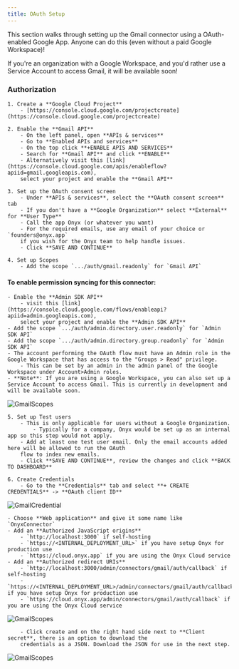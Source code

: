 ```yaml
---
title: OAuth Setup
---
```


This section walks through setting up the Gmail connector using a OAuth-enabled Google App.
Anyone can do this (even without a paid Google Workspace)!

If you're an organization with a Google Workspace, and you'd rather use a Service Account to access Gmail,
it will be available soon!

### Authorization

    1. Create a **Google Cloud Project**
        - [https://console.cloud.google.com/projectcreate](https://console.cloud.google.com/projectcreate)

    2. Enable the **Gmail API**
        - On the left panel, open **APIs & services**
        - Go to **Enabled APIs and services**
        - On the top click **+ENABLE APIS AND SERVICES**
        - Search for **Gmail API** and click **ENABLE**
        - Alternatively visit this [link](https://console.cloud.google.com/apis/enableflow?apiid=gmail.googleapis.com),
        select your project and enable the **Gmail API**

    3. Set up the OAuth consent screen
        - Under **APIs & services**, select the **OAuth consent screen** tab
        - If you don't have a **Google Organization** select **External** for **User Type**
        - Call the app Onyx (or whatever you want)
        - For the required emails, use any email of your choice or `founders@onyx.app`
        if you wish for the Onyx team to help handle issues.
        - Click **SAVE AND CONTINUE**

    4. Set up Scopes
        - Add the scope `.../auth/gmail.readonly` for `Gmail API`
    
#### To enable permission syncing for this connector: 
    - Enable the **Admin SDK API**
        - visit this [link](https://console.cloud.google.com/flows/enableapi?apiid=admin.googleapis.com),
        select your project and enable the **Admin SDK API**
    - Add the scope `.../auth/admin.directory.user.readonly` for `Admin SDK API`
    - Add the scope `.../auth/admin.directory.group.readonly` for `Admin SDK API`
    - The account performing the OAuth flow must have an Admin role in the Google Workspace that has access to the "Groups > Read" privilege.
        - This can be set by an admin in the admin panel of the Google Workspace under Account>Admin roles.
    - **Note**: If you are using a Google Workspace, you can also set up a Service Account to access Gmail. This is currently in development and will be available soon.

![GmailScopes](/images/connectors/gmail/GmailScopes.png)

    5. Set up Test users
        - This is only applicable for users without a Google Organization.
            - Typically for a company, Onyx would be set up as an internal app so this step would not apply.
        - Add at least one test user email. Only the email accounts added here will be allowed to run the OAuth
        flow to index new emails.
        - Click **SAVE AND CONTINUE**, review the changes and click **BACK TO DASHBOARD**

    6. Create Credentials
        - Go to the **Credentials** tab and select **+ CREATE CREDENTIALS** -> **OAuth client ID**

![GmailCredential](/images/connectors/google_drive/GoogleDriveCredential.png) 

    - Choose **Web application** and give it some name like `OnyxConnector` 
    - Add an **Authorized JavaScript origins**
        - `http://localhost:3000` if self-hosting
        - `https://<INTERNAL_DEPLOYMENT_URL>` if you have setup Onyx for production use
        - `https://cloud.onyx.app` if you are using the Onyx Cloud service
    - Add an **Authorized redirect URIs** 
        - `http://localhost:3000/admin/connectors/gmail/auth/callback` if self-hosting
        - `https://<INTERNAL_DEPLOYMENT_URL>/admin/connectors/gmail/auth/callback` if you have setup Onyx for production use
        - `https://cloud.onyx.app/admin/connectors/gmail/auth/callback` if you are using the Onyx Cloud service


![GmailScopes](/images/connectors/gmail/GmailCredentials.png)

        - Click create and on the right hand side next to **Client secret**, there is an option to download the
        credentials as a JSON. Download the JSON for use in the next step.

![GmailScopes](/images/connectors/google_drive/DriveDownloadCredentials.png)
